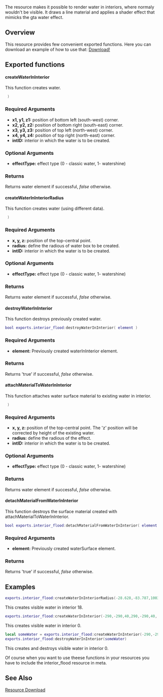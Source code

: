 {{Resource page}}
The resource makes it possible to render water in interiors, where normaly wouldn't be visible. It draws a line material and applies a shader effect that mimicks the gta water effect.

== Overview ==

This resource provides few convenient exported functions.
Here you can download an example of how to use that: [http://www.solidfiles.com/d/73d0427849/ Download!]

==Exported functions==
====createWaterInInterior====
<section name="Client" class="client" show="true">
This function creates water. 
<syntaxhighlight lang="lua"> )</syntaxhighlight> 
===Required Arguments===
*'''x1, y1, z1:''' position of bottom left (south-west) corner.
*'''x2, y2, z2:''' position of bottom right (south-east) corner.
*'''x3, y3, z3:''' position of top left (north-west) corner.
*'''x4, y4, z4:''' position of top right (north-east) corner.
*'''intID:''' interior in which the water is to be created.
===Optional Arguments===
*'''effectType:''' effect type (0 - classic water, 1- watershine)

===Returns===
Returns water element if successful, ''false'' otherwise.
</section>
====createWaterInInteriorRadius====
<section name="Client" class="client" show="true">
This function creates water (using different data). 
<syntaxhighlight lang="lua"> )</syntaxhighlight> 
===Required Arguments===
*'''x, y, z:''' position of the top-central point.
*'''radius:''' define the radious of water box to be created.
*'''intID:''' interior in which the water is to be created.
===Optional Arguments===
*'''effectType:''' effect type (0 - classic water, 1- watershine)

===Returns===
Returns water element if successful, ''false'' otherwise.
</section>
====destroyWaterInInterior====
<section name="Client" class="client" show="true">
This function destroys previously created water. 
<syntaxhighlight lang="lua">bool exports.interior_flood:destroyWaterInInterior( element )</syntaxhighlight> 
===Required Arguments===
*'''element:''' Previously created waterInInterior element.

===Returns===
Returns 'true' if successful, ''false'' otherwise.
</section>
====attachMaterialToWaterInInterior====
<section name="Client" class="client" show="true">
This function attaches water surface material to existing water in interior. 
<syntaxhighlight lang="lua"> )</syntaxhighlight> 
===Required Arguments===
*'''x, y, z:''' position of the top-central point. The 'z' position will be corrected by height of the existing water.
*'''radius:''' define the radious of the effect.
*'''intID:''' interior in which the water is to be created.
===Optional Arguments===
*'''effectType:''' effect type (0 - classic water, 1- watershine)

===Returns===
Returns water element if successful, ''false'' otherwise.
</section>
====detachMaterialFromWaterInInterior====
<section name="Client" class="client" show="true">
This function destroys the surface material created with attachMaterialToWaterInInterior. 
<syntaxhighlight lang="lua">bool exports.interior_flood:detachMaterialFromWaterInInterior( element )</syntaxhighlight> 
===Required Arguments===
*'''element:''' Previously created waterSurface element.

===Returns===
Returns 'true' if successful, ''false'' otherwise.
</section>
==Examples== 
<syntaxhighlight lang="lua">exports.interior_flood:createWaterInInteriorRadius(-28.628,-83.787,1003.5,15,18,1)</syntaxhighlight>
This creates visible water in interior 18.

<syntaxhighlight lang="lua">exports.interior_flood:createWaterInInterior(-290,-290,40,290,-290,40, -290, 290, 40, 290, 290, 40,0,1 )</syntaxhighlight>
This creates visible water in interior 0.

<syntaxhighlight lang="lua">local someWater = exports.interior_flood:createWaterInInterior(-290,-290,40,290,-290,40, -290, 290, 40, 290, 290, 40,0,1 )
exports.interior_flood:destroyWaterInInterior(someWater)</syntaxhighlight>
This creates and destroys visible water in interior 0.


Of course when you want to use theese functions in your resources you have to include
the interior_flood resource in meta.

==See Also==
[https://community.multitheftauto.com/index.php?p=resources&s=details&id=8234 Resource Download]